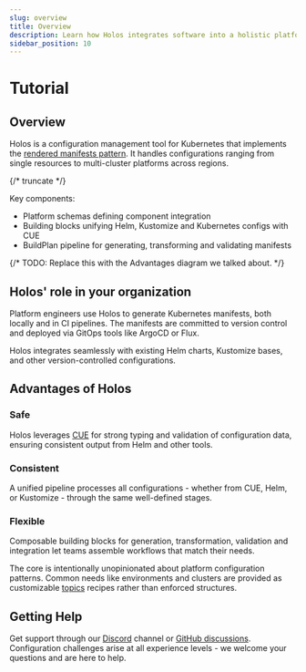 ```yaml
---
slug: overview
title: Overview
description: Learn how Holos integrates software into a holistic platform.
sidebar_position: 10
---
```



# Tutorial

## Overview

Holos is a configuration management tool for Kubernetes that implements the
[rendered manifests pattern]. It handles configurations ranging from single
resources to multi-cluster platforms across regions.

{/* truncate */}

Key components:
- Platform schemas defining component integration
- Building blocks unifying Helm, Kustomize and Kubernetes configs with CUE
- BuildPlan pipeline for generating, transforming and validating manifests

<RenderingOverview />

{/* TODO: Replace this with the Advantages diagram we talked about. */}

## Holos' role in your organization

Platform engineers use Holos to generate Kubernetes manifests, both locally and
in CI pipelines. The manifests are committed to version control and deployed via
GitOps tools like ArgoCD or Flux.

Holos integrates seamlessly with existing Helm charts, Kustomize bases, and
other version-controlled configurations.

## Advantages of Holos

### Safe

Holos leverages [CUE] for strong typing and validation of configuration data,
ensuring consistent output from Helm and other tools.

### Consistent

A unified pipeline processes all configurations - whether from CUE, Helm, or
Kustomize - through the same well-defined stages.

### Flexible

Composable building blocks for generation, transformation, validation and
integration let teams assemble workflows that match their needs.

The core is intentionally unopinionated about platform configuration patterns.
Common needs like environments and clusters are provided as customizable
[topics] recipes rather than enforced structures.

## Getting Help

Get support through our [Discord] channel or [GitHub discussions]. Configuration
challenges arise at all experience levels - we welcome your questions and are
here to help.

[rendered manifests pattern]: https://akuity.io/blog/the-rendered-manifests-pattern
[CUE]: https://cuelang.org/
[Discord]: https://discord.gg/JgDVbNpye7
[GitHub discussions]: https://github.com/holos-run/holos/discussions
[Why CUE for Configuration]: https://holos.run/blog/why-cue-for-configuration/
[topics]: ../topics.mdx
